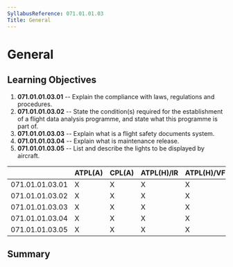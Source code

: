 ```yaml
---
SyllabusReference: 071.01.01.03
Title: General
---
```


# General

## Learning Objectives

1.  **071.01.01.03.01** -- Explain the compliance with laws, regulations and
    procedures.
2.  **071.01.01.03.02** -- State the condition(s) required for the establishment
    of a flight data analysis programme, and state what this programme is part
    of.
3.  **071.01.01.03.03** -- Explain what is a flight safety documents system.
4.  **071.01.01.03.04** -- Explain what is maintenance release.
5.  **071.01.01.03.05** -- List and describe the lights to be displayed by
    aircraft.

|                 | ATPL(A) | CPL(A) | ATPL(H)/IR | ATPL(H)/VFR | CPL(H) | IR  | CBIR(A) |
| --------------- | ------- | ------ | ---------- | ----------- | ------ | --- | ------- |
| 071.01.01.03.01 | X       | X      | X          | X           | X      |     |         |
| 071.01.01.03.02 | X       | X      | X          | X           | X      |     |         |
| 071.01.01.03.03 | X       | X      | X          | X           | X      |     |         |
| 071.01.01.03.04 | X       | X      | X          | X           | X      |     |         |
| 071.01.01.03.05 | X       | X      | X          | X           | X      |     |         |

## Summary
